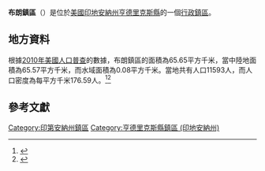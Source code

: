 {{noteTA
|G1=USState
|G2=地名
|G3=Unit
}}
{{Infobox settlement
|official_name            = 布朗鎮區
|native_name = Brown Township
|settlement_type          = [[行政鎮區|行政鎮區]]
|image_skyline            = Brown Township Elementary School, Hendricks County.jpg
|imagesize                = 250px
|image_map                = Map highlighting Brown Township, Hendricks County, Indiana.svg
|mapsize                  = 250px
|pushpin_map  =USA Indiana
|pushpin_label = 布朗鎮區
|pushpin_label_position   = top
|pushpin_map_caption      = 布朗鎮區在印地安納州的位置
|subdivision_type         = [[世界政區索引|國家]]
|subdivision_type1        = [[美国州份|州份]]
|subdivision_type2        = [[印地安納州行政区划|縣]]
|subdivision_name         = [[美国|美国]]
|subdivision_name1        = [[印地安納州|印地安納州]]
|subdivision_name2        = [[亨德里克斯縣_(印地安納州)|亨德里克斯縣]]
|elevation_ft             = 909
|elevation_m              = 277
|timezone                 = [[北美东部時區|北美东部時區]]
|area_total_km2           = 65.65
|area_land_km2            = 65.57
|area_water_km2           = 0.08
|area_total_sq_mi         = 
|area_land_sq_mi          = 
|area_water_sq_mi         = 
|population_as_of         = [[2010年美國人口普查|2010]]
|population_footnotes     = 
|population_total         = 11593
|population_density_km2   = auto
|population_density_sq_mi = auto
|utc_offset               = -5
|coordinates              = {{coord|39|41|51|N|86|23|05|W|type:city_region:US-AL_source:GNS-enwiki|display=inline,title}}
| coor_pinpoint           = 
| coordinates_footnotes   = 
|timezone_DST             = EDT
|utc_offset_DST           = -4
|postal_code_type         = [[美國郵區編號|郵區編號]]
|postal_code              = 
|area_code                = {{link-en|电话区号317|Area code 317|317}}
|blank_name = [[地名信息系统|GNIS ID]]
|blank_info = 453138
}}
'''布朗鎮區'''（{{lang-en|Brown Township}}）是位於[[美國|美國]][[印地安納州|印地安納州]][[亨德里克斯縣_(印地安納州)|亨德里克斯縣]]的一個[[行政鎮區|行政鎮區]]。

== 地方資料 ==
根據[[2010年美國人口普查|2010年美國人口普查]]的數據，布朗鎮區的面積為65.65平方千米，當中陸地面積為65.57平方千米，而水域面積為0.08平方千米。當地共有人口11593人，而人口密度為每平方千米176.59人。<ref name="GR8">{{cite web|url=http://factfinder2.census.gov|publisher=[[美国人口调查局|美国人口调查局]]|accessdate=2011-05-14|title=American FactFinder|archive-date=2013-09-11|archive-url=https://web.archive.org/web/20130911234518/http://factfinder2.census.gov/|dead-url=no}}</ref><ref>{{cite web|url=https://www.citypopulation.de/en/usa/illinois/admin/|title=USA: Illinois (Counties and Townships) - City Population|access-date=2020-07-21|archive-date=2020-04-22|archive-url=https://web.archive.org/web/20200422090607/https://www.citypopulation.de/en/usa/illinois/admin/|dead-url=no}}</ref>

== 參考文獻 ==
{{reflist}}

{{亨德里克斯縣 (印地安納州)}}

{{DEFAULTSORT:Brown Township}}
[[Category:印第安納州鎮區|Category:印第安納州鎮區]]
[[Category:亨德里克斯縣鎮區_(印地安納州)|Category:亨德里克斯縣鎮區 (印地安納州)]]

{{Indiana-geo-stub}}